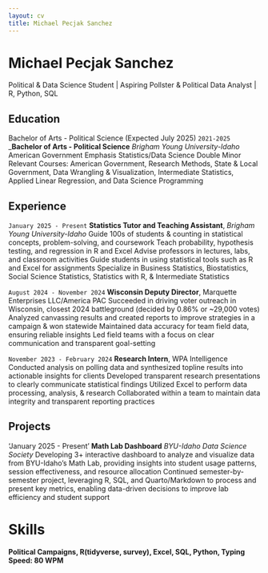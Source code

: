 ```yaml
---
layout: cv
title: Michael Pecjak Sanchez
---
```

# Michael Pecjak Sanchez
Political & Data Science Student | Aspiring Pollster & Political Data Analyst | R, Python, SQL

## Education
Bachelor of Arts - Political Science (Expected July 2025)
`2021-2025`
___Bachelor of Arts - Political Science__
_Brigham Young University-Idaho_
American Government Emphasis
Statistics/Data Science Double Minor
Relevant Courses: American Government, Research Methods, State & Local Government, Data Wrangling &
Visualization, Intermediate Statistics, Applied Linear Regression, and Data Science Programming

## Experience

`January 2025 - Present`
__Statistics Tutor and Teaching Assistant__, 
_Brigham Young University-Idaho_
Guide 100s of students & counting in statistical concepts, problem-solving, and coursework
Teach probability, hypothesis testing, and regression in R and Excel
Advise professors in lectures, labs, and classroom activities
Guide students in using statistical tools such as R and Excel for assignments
Specialize in Business Statistics, Biostatistics, Social Science Statistics, Statistics with R, & Intermediate
Statistics

`August 2024 - November 2024`
__Wisconsin Deputy Director__, Marquette Enterprises LLC/America PAC
Succeeded in driving voter outreach in Wisconsin, closest 2024 battleground (decided by 0.86% or ~29,000
votes)
Analyzed canvassing results and created reports to improve strategies in a campaign & won statewide
Maintained data accuracy for team field data, ensuring reliable insights
Led field teams with a focus on clear communication and transparent goal-setting

`November 2023 - February 2024`
__Research Intern__, WPA Intelligence
Conducted analysis on polling data and synthesized topline results into actionable insights for clients
Developed transparent research presentations to clearly communicate statistical findings
Utilized Excel to perform data processing, analysis, & research
Collaborated within a team to maintain data integrity and transparent reporting practices

## Projects
'January 2025 - Present'
__Math Lab Dashboard__
_BYU-Idaho Data Science Society_
Developing 3+ interactive dashboard to analyze and visualize data from BYU-Idaho's Math Lab, providing
insights into student usage patterns, session effectiveness, and resource allocation
Continued semester-by-semester project, leveraging R, SQL, and Quarto/Markdown to process and present key
metrics, enabling data-driven decisions to improve lab efficiency and student support

# Skills
__Political Campaigns, R(tidyverse, survey), Excel, SQL, Python, Typing Speed: 80 WPM__